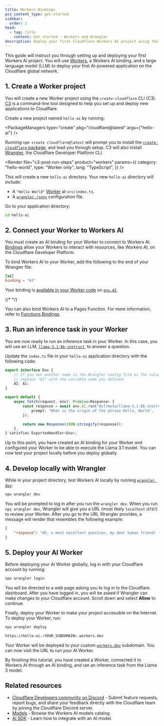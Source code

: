 ```yaml
---
title: Workers Bindings
pcx_content_type: get-started
sidebar:
  order: 1
head:
  - tag: title
    content: Get started - Workers and Wrangler
description: Deploy your first Cloudflare Workers AI project using the CLI.
---
```



This guide will instruct you through setting up and deploying your first Workers AI project. You will use [Workers](/workers/), a Workers AI binding, and a large language model (LLM) to deploy your first AI-powered application on the Cloudflare global network.

<Render file="prereqs" product="workers" />

## 1. Create a Worker project

You will create a new Worker project using the `create-cloudflare` CLI (C3). [C3](https://github.com/cloudflare/workers-sdk/tree/main/packages/create-cloudflare) is a command-line tool designed to help you set up and deploy new applications to Cloudflare.

Create a new project named `hello-ai` by running:

<PackageManagers type="create" pkg="cloudflare@latest" args={"hello-ai"} />

Running `npm create cloudflare@latest` will prompt you to install the [`create-cloudflare` package](https://www.npmjs.com/package/create-cloudflare), and lead you through setup. C3 will also install [Wrangler](/workers/wrangler/), the Cloudflare Developer Platform CLI.

<Render
	file="c3-post-run-steps"
	product="workers"
	params={{
		category: "hello-world",
		type: "Worker only",
		lang: "TypeScript",
	}}
/>

This will create a new `hello-ai` directory. Your new `hello-ai` directory will include:

- A `"Hello World"` [Worker](/workers/get-started/guide/#3-write-code) at `src/index.ts`.
- A [`wrangler.jsonc`](/workers/wrangler/configuration/) configuration file.

Go to your application directory:

```sh
cd hello-ai
```

## 2. Connect your Worker to Workers AI

You must create an AI binding for your Worker to connect to Workers AI. [Bindings](/workers/runtime-apis/bindings/) allow your Workers to interact with resources, like Workers AI, on the Cloudflare Developer Platform.

To bind Workers AI to your Worker, add the following to the end of your Wrangler file:

<WranglerConfig>

```toml
[ai]
binding = "AI"
```

</WranglerConfig>

Your binding is [available in your Worker code](/workers/reference/migrate-to-module-workers/#bindings-in-es-modules-format) on [`env.AI`](/workers/runtime-apis/handlers/fetch/).

{/* <!-- TODO update this once we know if we'll have it --> */}

You can also bind Workers AI to a Pages Function. For more information, refer to [Functions Bindings](/pages/functions/bindings/#workers-ai).

## 3. Run an inference task in your Worker

You are now ready to run an inference task in your Worker. In this case, you will use an LLM, [`llama-3.1-8b-instruct`](/workers-ai/models/llama-3.1-8b-instruct/), to answer a question.

Update the `index.ts` file in your `hello-ai` application directory with the following code:

<TypeScriptExample filename="index.ts">

```ts
export interface Env {
	// If you set another name in the Wrangler config file as the value for 'binding',
	// replace "AI" with the variable name you defined.
	AI: Ai;
}

export default {
	async fetch(request, env): Promise<Response> {
		const response = await env.AI.run("@cf/meta/llama-3.1-8b-instruct", {
			prompt: "What is the origin of the phrase Hello, World",
		});

		return new Response(JSON.stringify(response));
	},
} satisfies ExportedHandler<Env>;
```
</TypeScriptExample>

Up to this point, you have created an AI binding for your Worker and configured your Worker to be able to execute the Llama 3.1 model. You can now test your project locally before you deploy globally.

## 4. Develop locally with Wrangler

While in your project directory, test Workers AI locally by running [`wrangler dev`](/workers/wrangler/commands/#dev):

```sh
npx wrangler dev
```

<Render file="ai-local-usage-charges" product="workers" />

You will be prompted to log in after you run the `wrangler dev`. When you run `npx wrangler dev`, Wrangler will give you a URL (most likely `localhost:8787`) to review your Worker. After you go to the URL Wrangler provides, a message will render that resembles the following example:

```json
{
	"response": "Ah, a most excellent question, my dear human friend! *adjusts glasses*\n\nThe origin of the phrase \"Hello, World\" is a fascinating tale that spans several decades and multiple disciplines. It all began in the early days of computer programming, when a young man named Brian Kernighan was tasked with writing a simple program to demonstrate the basics of a new programming language called C.\nKernighan, a renowned computer scientist and author, was working at Bell Labs in the late 1970s when he created the program. He wanted to showcase the language's simplicity and versatility, so he wrote a basic \"Hello, World!\" program that printed the familiar greeting to the console.\nThe program was included in Kernighan and Ritchie's influential book \"The C Programming Language,\" published in 1978. The book became a standard reference for C programmers, and the \"Hello, World!\" program became a sort of \"Hello, World!\" for the programming community.\nOver time, the phrase \"Hello, World!\" became a shorthand for any simple program that demonstrated the basics"
}
```

## 5. Deploy your AI Worker

Before deploying your AI Worker globally, log in with your Cloudflare account by running:

```sh
npx wrangler login
```

You will be directed to a web page asking you to log in to the Cloudflare dashboard. After you have logged in, you will be asked if Wrangler can make changes to your Cloudflare account. Scroll down and select **Allow** to continue.

Finally, deploy your Worker to make your project accessible on the Internet. To deploy your Worker, run:

```sh
npx wrangler deploy
```

```sh output
https://hello-ai.<YOUR_SUBDOMAIN>.workers.dev
```

Your Worker will be deployed to your custom [`workers.dev`](/workers/configuration/routing/workers-dev/) subdomain. You can now visit the URL to run your AI Worker.

By finishing this tutorial, you have created a Worker, connected it to Workers AI through an AI binding, and ran an inference task from the Llama 3 model.

## Related resources

- [Cloudflare Developers community on Discord](https://discord.cloudflare.com) - Submit feature requests, report bugs, and share your feedback directly with the Cloudflare team by joining the Cloudflare Discord server.
- [Models](/workers-ai/models/) - Browse the Workers AI models catalog.
- [AI SDK](/workers-ai/configuration/ai-sdk) - Learn how to integrate with an AI model.
